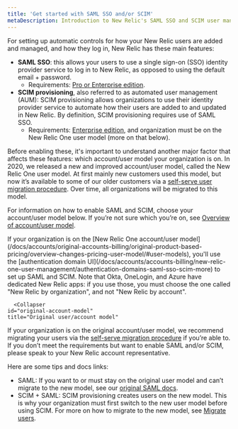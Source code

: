 ```yaml
---
title: 'Get started with SAML SSO and/or SCIM'
metaDescription: Introduction to New Relic's SAML SSO and SCIM user management options.
---
```


For setting up automatic controls for how your New Relic users are added and managed, and how they log in, New Relic has these main features: 

* **SAML SSO**: this allows your users to use a single sign-on (SSO) identity provider service to log in to New Relic, as opposed to using the default email + password. 
    * Requirements: [Pro or Enterprise edition](https://newrelic.com/pricing). 
* **SCIM provisioning**, also referred to as automated user management (AUM): SCIM provisioning allows organizations to use their identity provider service to automate how their users are added to and updated in New Relic. By definition, SCIM provisioning requires use of SAML SSO. 
    * Requirements: [Enterprise edition](https://newrelic.com/pricing), and organization must be on the New Relic One user model (more on that below). 

Before enabling these, it's important to understand another major factor that affects these features: which account/user model your organization is on. In 2020, we released a new and improved account/user model, called the New Relic One user model. At first mainly new customers used this model, but now it’s available to some of our older customers via a [self-serve user migration procedure](/docs/accounts/original-accounts-billing/original-users-roles/user-migration/). Over time, all organizations will be migrated to this model. 

For information on how to enable SAML and SCIM, choose your account/user model below. If you’re not sure which you’re on, see [Overview of account/user model](/docs/accounts/original-accounts-billing/original-product-based-pricing/overview-changes-pricing-user-model/#user-models).

<CollapserGroup>
        <Collapser
    id="new-account-model"
    title="New Relic One user/account model"
  >
If your organization is on the [New Relic One account/user model](/docs/accounts/original-accounts-billing/original-product-based-pricing/overview-changes-pricing-user-model/#user-models), you'll use the [authentication domain UI](/docs/accounts/accounts-billing/new-relic-one-user-management/authentication-domains-saml-sso-scim-more) to set up SAML and SCIM. Note that Okta, OneLogin, and Azure have dedicated New Relic apps: if you use those, you must choose the one called "New Relic by organization", and not "New Relic by account". 

  </Collapser>

      <Collapser
    id="original-account-model"
    title="Original user/account model"
  >
If your organization is on the original account/user model, we recommend migrating your users via the [self-serve migration procedure](/docs/accounts/original-accounts-billing/original-users-roles/user-migration) if you’re able to. If you don’t meet the requirements but want to enable SAML and/or SCIM, please speak to your New Relic account representative.

Here are some tips and docs links: 

* SAML: If you want to or must stay on the original user model and can’t migrate to the new model, see our [original SAML docs](/docs/accounts/accounts/saml-single-sign/saml-service-providers).
* SCIM + SAML: SCIM provisioning creates users on the new model. This is why your organization must first switch to the new user model before using SCIM. For more on how to migrate to the new model, see [Migrate users](/docs/accounts/original-accounts-billing/original-users-roles/user-migration).
  </Collapser>

</CollapserGroup>